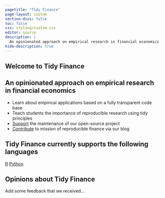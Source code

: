 ```yaml
---
pagetitle: "Tidy Finance"
page-layout: custom
section-divs: false
toc: false
css: styling/custom.css
editor: source
description: | 
  An opinionated approach on empirical research in financial economics.
hide-description: true 
--- 
```


::: {.content-block}

# Welcome to Tidy Finance  

## An opinionated approach on empirical research in financial economics

- Learn about empirical applications based on a fully transparent code base
- Teach students the importance of reproducible research using tidy principles
- [Support](support.qmd) the maintenance of our open-source project
- [Contribute](contribute.qmd) to mission of reproducible finance via our blog

## Tidy Finance currently supports the following languages

::: {.center}
[R](r/index.qmd){.btn-action .btn .btn-info .btn-lg role="button"}
[Python](python/index.qmd){.btn-action .btn .btn-info .btn-lg role="button"}
:::

## Opinions about Tidy Finance

Add some feedback that we received...
:::


